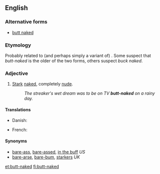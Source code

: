 ==English==

===Alternative forms===
* [[butt naked]]

===Etymology===
Probably related to (and perhaps simply a variant of) {{m|en|buck naked}}. Some suspect that ''butt-naked'' is the older of the two forms, others suspect ''buck naked''.

===Adjective===
{{en-adj}}

# {{label|en|idiomatic}} [[stark|Stark]] [[naked]], completely [[nude]].
#: ''The streaker's wet dream was to be on TV '''butt-naked''' on a rainy day.''

====Translations====
{{trans-top|idiomatic}}
* Danish: {{t|da|splitternøgen}}
{{trans-mid}}
* French: {{t|fr|cul nu}}
{{trans-bottom}}

====Synonyms====
* [[bare-ass]], [[bare-assed]], [[in the buff]] ''US''
* [[bare-arse]], [[bare-bum]], [[starkers]] ''UK''

[[et:butt-naked]]
[[fi:butt-naked]]